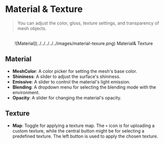 # Material & Texture

> You can adjust the color, gloss, texture settings, and transparency of mesh objects.

<br />

<center>
  ![Material](../../../../../images/material-texure.png) Material& Texture
</center>

## Material

- **MeshColor**: A color picker for setting the mesh's base color.
- **Shininess**: A slider to adjust the surface's shininess.
- **Emissive**: A slider to control the material's light emission.
- **Blending**: A dropdown menu for selecting the blending mode with the environment.
- **Opacity**: A slider for changing the material's opacity.

## Texture

- **Map**: Toggle for applying a texture map. The `+` icon is for uploading a custom texture, while the central button might be for selecting a predefined texture. The left button is used to apply the chosen texture.
